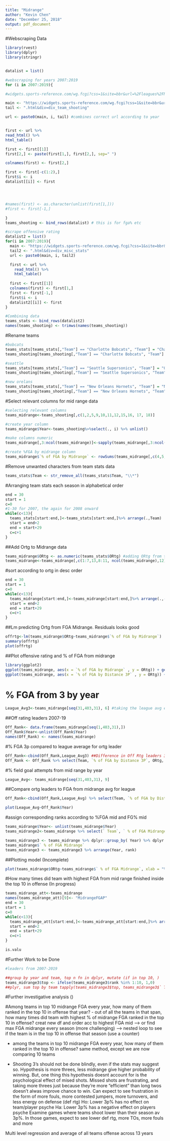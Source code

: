 ---
title: "Midrange"
author: "Kevin Chen"
date: "December 25, 2018"
output: pdf_document
---

#Webscraping Data
```{r}
library(rvest)
library(dplyr)
library(stringr)


datalist = list()

#webscraping for years 2007:2019
for (i in 2007:2019){

#widgets.sports-reference.com/wg.fcgi?css=1&site=bbr&url=%2Fleagues%2FNBA_2019.html&div=div_team_shooting

main <- "https://widgets.sports-reference.com/wg.fcgi?css=1&site=bbr&url=%2Fleagues%2FNBA_"
tail <- ".html&div=div_team_shooting"

url <- paste0(main, i, tail) #combines correct url according to year 


first <- url %>%
read_html() %>%
html_table()

first <- first[[1]]
first[2,] <- paste(first[1,], first[2,], sep=" ")

colnames(first) <- first[2,]

first <- first[-c(1:2),]
first$i <- i
datalist[[i]] <- first




#names(first) <- as.character(unlist(first[1,]))
#first <- first[-1,]

}
teams_shooting <- bind_rows(datalist) # this is for fga% etc

#scrape offensive rating
datalist2 = list()
for(i in 2007:2019){
  main <- "https://widgets.sports-reference.com/wg.fcgi?css=1&site=bbr&url=%2Fleagues%2FNBA_"
  tail2 <- ".html&div=div_misc_stats"
  url <- paste0(main, i, tail2)

  first <- url %>%
    read_html() %>%
    html_table()
  
  first <- first[[1]]
  colnames(first) <- first[1,]
  first <- first[-1,]
  first$i <- i
  datalist2[[i]] <- first
}

#Combining data
teams_stats <- bind_rows(datalist2)
names(teams_shooting) <- trimws(names(teams_shooting))
```

#Rename teams 
```{r}
#bobcats
teams_stats[teams_stats[,"Team"] == "Charlotte Bobcats", "Team"] = "Charlotte Hornets"
teams_shooting[teams_shooting[,"Team"] == "Charlotte Bobcats", "Team"] = "Charlotte Hornets"

#seattle
teams_stats[teams_stats[,"Team"] == "Seattle Supersonics", "Team"] = "Oklahoma City Thunder"
teams_shooting[teams_shooting[,"Team"] == "Seattle Supersonics", "Team"] = "Oklahoma City Thunder"

#new orelans
teams_stats[teams_stats[,"Team"] == "New Orleans Hornets", "Team"] = "New Orleans Pelicans"
teams_shooting[teams_shooting[,"Team"] == "New Orleans Hornets", "Team"] = "New Orleans Pelicans"
```


#Select relevant columns for mid range data
```{r}
#selecting relevant columns
teams_midrange<-teams_shooting[,c(1,2,5,9,10,11,12,15,16, 17, 18)]

#create year column
teams_midrange$Year<-teams_shooting%>%select(., i) %>% unlist()

#make columns numeric
teams_midrange[,3:ncol(teams_midrange)]<-sapply(teams_midrange[,3:ncol(teams_midrange)],as.numeric)

#create %FGA by midrange column
teams_midrange$`% of FGA by Midrange` <- rowSums(teams_midrange[,c(4,5,6)]) 

```

#Remove unwanted characters from team stats data
```{r}
teams_stats$Team <- str_remove_all(teams_stats$Team, "\\*")
```


#Arranging team stats each season in alphabetical order
```{r}
end = 30
start = 1
c=0
#1-30 for 2007, the again for 2008 onward
while(c<13){
  teams_stats[start:end,]<-teams_stats[start:end,]%>% arrange(.,Team)
  start = end+2
  end = start+29
  c=c+1
}
```


##Add Ortg to Midrange data
```{r}
teams_midrange$ORtg <- as.numeric(teams_stats$ORtg) #adding ORtg from team_stats to team_shooting
teams_midrange<-teams_midrange[,c(1:7,13,8:11, ncol(teams_midrange),12)] #rearrange columns
```

#sort according to ortg in desc order
```{r}
end = 30
start = 1
c=0
while(c<13){
  teams_midrange[start:end,]<-teams_midrange[start:end,]%>% arrange(.,-ORtg)
  start = end+2
  end = start+29
  c=c+1
}
```

##Lm predicting Ortg from FGA Midrange. Residuals looks good
```{r}
offrtg<-lm(teams_midrange$ORtg~teams_midrange$`% of FGA by Midrange`)
summary(offrtg)
plot(offrtg)
```
##Plot offensive rating and % of FGA from midrange
```{r}
library(ggplot2)
ggplot(teams_midrange, aes(x = `% of FGA by Midrange` , y = ORtg)) + geom_point(size = 2) + labs(title = "Offensive Rating vs % of FGA from Midrange", x = "% of FGA from Midrange", y = "Offensive Rating")
ggplot(teams_midrange, aes(x = `% of FGA by Distance 3P` , y = ORtg)) + geom_point(size = 2) + labs(title = "Offensive Rating vs % of FGA from 3P", x = "% of FGA from 3P", y = "Offensive Rating")
```

# % FGA from 3 by year
```{r}
League_Avg3<-teams_midrange[seq(31,403,31), 6] #taking the league avg every year of FGA from 3P
```

##Off rating leaders 2007-19
```{r}
Off_Rank<- data.frame(teams_midrange[seq(1,403,31),])
Off_Rank$Year<-unlist(Off_Rank$Year)
names(Off_Rank) <- names(teams_midrange)
```

#% FGA 3p compared to league average for ortg leader
```{r}
Off_Rank<-cbind(Off_Rank,League_Avg3) ##Difference in Off Rtg leaders 3P FGA to league avg
Off_Rank <- Off_Rank %>% select(Team, `% of FGA by Distance 3P`, ORtg, Year, League_Avg3)

```

#% field goal attempts from mid range by year
```{r}
League_Avg<- teams_midrange[seq(31,403,31), 9]
```

##Compare ortg leaders to FGA from midrange avg for league
```{r}
Off_Rank<-cbind(Off_Rank,League_Avg) %>% select(Team, `% of FGA by Distance 3P`, ORtg, Year)

plot(League_Avg~Off_Rank$Year)
```

#assign corresponding ranks according to %FGA mid and FG% mid

```{r}
teams_midrange$Year<- unlist(teams_midrange$Year)
teams_midrange2<-teams_midrange %>% select(` Team`, ` % of FGA Midrange`, Year)

teams_midrange3 <- teams_midrange %>% dplyr::group_by( Year) %>% dplyr::mutate(rank = dplyr::dense_rank(` % of FGA Midrange`))
teams_midrange$` % of FGA Midrange`
teams_midrange3 <- teams_midrange3 %>% arrange(Year, rank)
```



##Plotting model (Incomplete)
```{r}
plot(teams_midrange$ORtg~teams_midrange$` % of FGA Midrange`, xlab = "% of FGA Midrange", ylab = "Offensive Rating")
```

#How many times did team with highest FGA from mid range finished inside the top 10 in offense (In progress)
```{r}
teams_midrange_att<-teams_midrange
names(teams_midrange_att)[9]<- "MidrangeFGAP"
end = 30
start = 1
c=0
while(c<13){
  teams_midrange_att[start:end,]<-teams_midrange_att[start:end,]%>% arrange(.,-MidrangeFGAP)
  start = end+2
  end = start+29
  c=c+1
}

is.valu
```



#Further Work to be Done
```{r}
#leaders from 2007-2019

##group by year and team, top n fn in dplyr, mutate (if in top 10, )
teams_midrange3$top <- ifelse(teams_midrange3$rank %in% 1:10, 1,0)
##plyr, sum top by team tapply(teams_midrange3$top, teams_midrange3$` Team`,sum)
```

#Further investigative analysis ()

#Among teams in top 10 midrange FGA every year, how many of them ranked in the top 10 in offense that year?
- out of all the teams in that span, how many times did team with highest % of midrange FGA ranked in the top 10 in offense?
  creat new df and order acc to highest FGA mid --> or find max FGA midrange every season (more challenging) --> nested loop to see if the team is in the top 10 in offense that season (use a counter)

- among the teams in top 10 midrange FGA every year, how many of them ranked in the top 10 in offense?
same method, except we are now comparing 10 teams 

- Shooting 3's should not be done blindly, even if the stats may suggest so. Hypothesis is more threes, less midrange give higher probability of winning. But, one thing this hypothesis doesnt account for is the psychological effect of mised shots. Missed shots are frustrating, and taking more threes just because they're more "efficient" than long twos doesn't alwas improve chance to win. Can expect to see frustration in the form of more fouls, more contested jumpers, more turnovers, and less energy on defense (def rtg)
Ho: Lower 3p% has no effect on team/player psyche
Ha: Lower 3p% has a negative effect on players psyche
Examine games where teams shoot lower than their season av 3p%. In those games, expect to see lower def rtg, more TOs, more fouls and more

Multi level regression and average of all teams offense across 13 years
